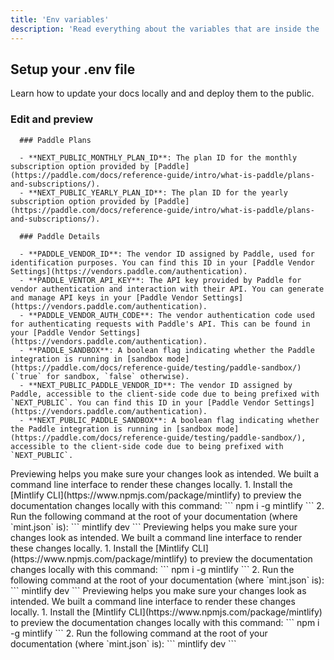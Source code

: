 ```yaml
---
title: 'Env variables'
description: 'Read everything about the variables that are inside the .env file'
---
```


## Setup your .env file

Learn how to update your docs locally and and deploy them to the public.

### Edit and preview

<AccordionGroup>
  <Accordion title="Paddle">
   
      ### Paddle Plans

      - **NEXT_PUBLIC_MONTHLY_PLAN_ID**: The plan ID for the monthly subscription option provided by [Paddle](https://paddle.com/docs/reference-guide/intro/what-is-paddle/plans-and-subscriptions/).
      - **NEXT_PUBLIC_YEARLY_PLAN_ID**: The plan ID for the yearly subscription option provided by [Paddle](https://paddle.com/docs/reference-guide/intro/what-is-paddle/plans-and-subscriptions/).

      ### Paddle Details

      - **PADDLE_VENDOR_ID**: The vendor ID assigned by Paddle, used for identification purposes. You can find this ID in your [Paddle Vendor Settings](https://vendors.paddle.com/authentication).
      - **PADDLE_VENTOR_API_KEY**: The API key provided by Paddle for vendor authentication and interaction with their API. You can generate and manage API keys in your [Paddle Vendor Settings](https://vendors.paddle.com/authentication).
      - **PADDLE_VENDOR_AUTH_CODE**: The vendor authentication code used for authenticating requests with Paddle's API. This can be found in your [Paddle Vendor Settings](https://vendors.paddle.com/authentication).
      - **PADDLE_SANDBOX**: A boolean flag indicating whether the Paddle integration is running in [sandbox mode](https://paddle.com/docs/reference-guide/testing/paddle-sandbox/) (`true` for sandbox, `false` otherwise).
      - **NEXT_PUBLIC_PADDLE_VENDOR_ID**: The vendor ID assigned by Paddle, accessible to the client-side code due to being prefixed with `NEXT_PUBLIC`. You can find this ID in your [Paddle Vendor Settings](https://vendors.paddle.com/authentication).
      - **NEXT_PUBLIC_PADDLE_SANDBOX**: A boolean flag indicating whether the Paddle integration is running in [sandbox mode](https://paddle.com/docs/reference-guide/testing/paddle-sandbox/), accessible to the client-side code due to being prefixed with `NEXT_PUBLIC`.
  </Accordion>
  <Accordion title="OpenAI">
    Previewing helps you make sure your changes look as intended. We built a
    command line interface to render these changes locally. 1. Install the
    [Mintlify CLI](https://www.npmjs.com/package/mintlify) to preview the
    documentation changes locally with this command: ``` npm i -g mintlify ```
    2. Run the following command at the root of your documentation (where
    `mint.json` is): ``` mintlify dev ```
  </Accordion>
  <Accordion title="Supabase">
    Previewing helps you make sure your changes look as intended. We built a
    command line interface to render these changes locally. 1. Install the
    [Mintlify CLI](https://www.npmjs.com/package/mintlify) to preview the
    documentation changes locally with this command: ``` npm i -g mintlify ```
    2. Run the following command at the root of your documentation (where
    `mint.json` is): ``` mintlify dev ```
  </Accordion>
  <Accordion title="NextJS">
    Previewing helps you make sure your changes look as intended. We built a
    command line interface to render these changes locally. 1. Install the
    [Mintlify CLI](https://www.npmjs.com/package/mintlify) to preview the
    documentation changes locally with this command: ``` npm i -g mintlify ```
    2. Run the following command at the root of your documentation (where
    `mint.json` is): ``` mintlify dev ```
  </Accordion>
</AccordionGroup>

